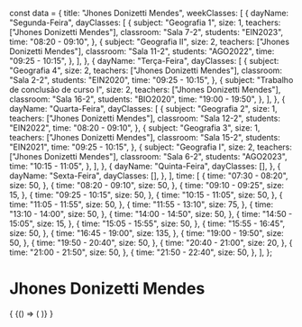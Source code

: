 const data = {
  title: "Jhones Donizetti Mendes",
  weekClasses: [
    {
      dayName: "Segunda-Feira",
      dayClasses: [
        {
          subject: "Geografia 1",
          size: 1,
          teachers: ["Jhones Donizetti Mendes"],
          classroom: "Sala 7-2",
          students: "EIN2023",
          time: "08:20 - 09:10",
        },
        {
          subject: "Geografia II",
          size: 2,
          teachers: ["Jhones Donizetti Mendes"],
          classroom: "Sala 11-2",
          students: "AGO2022",
          time: "09:25 - 10:15",
        },
      ],
    },
    {
      dayName: "Terça-Feira",
      dayClasses: [
        {
          subject: "Geografia 4",
          size: 2,
          teachers: ["Jhones Donizetti Mendes"],
          classroom: "Sala 2-2",
          students: "EIN2020",
          time: "09:25 - 10:15",
        },
        {
          subject: "Trabalho de conclusão de curso I",
          size: 2,
          teachers: ["Jhones Donizetti Mendes"],
          classroom: "Sala 16-2",
          students: "BIO2020",
          time: "19:00 - 19:50",
        },
      ],
    },
    {
      dayName: "Quarta-Feira",
      dayClasses: [
        {
          subject: "Geografia 2",
          size: 1,
          teachers: ["Jhones Donizetti Mendes"],
          classroom: "Sala 12-2",
          students: "EIN2022",
          time: "08:20 - 09:10",
        },
        {
          subject: "Geografia 3",
          size: 1,
          teachers: ["Jhones Donizetti Mendes"],
          classroom: "Sala 15-2",
          students: "EIN2021",
          time: "09:25 - 10:15",
        },
        {
          subject: "Geografia I",
          size: 2,
          teachers: ["Jhones Donizetti Mendes"],
          classroom: "Sala 6-2",
          students: "AGO2023",
          time: "10:15 - 11:05",
        },
      ],
    },
    {
      dayName: "Quinta-Feira",
      dayClasses: [],
    },
    {
      dayName: "Sexta-Feira",
      dayClasses: [],
    },
  ],
  time: [
    {
      time: "07:30 - 08:20",
      size: 50,
    },
    {
      time: "08:20 - 09:10",
      size: 50,
    },
    {
      time: "09:10 - 09:25",
      size: 15,
    },
    {
      time: "09:25 - 10:15",
      size: 50,
    },
    {
      time: "10:15 - 11:05",
      size: 50,
    },
    {
      time: "11:05 - 11:55",
      size: 50,
    },
    {
      time: "11:55 - 13:10",
      size: 75,
    },
    {
      time: "13:10 - 14:00",
      size: 50,
    },
    {
      time: "14:00 - 14:50",
      size: 50,
    },
    {
      time: "14:50 - 15:05",
      size: 15,
    },
    {
      time: "15:05 - 15:55",
      size: 50,
    },
    {
      time: "15:55 - 16:45",
      size: 50,
    },
    {
      time: "16:45 - 19:00",
      size: 135,
    },
    {
      time: "19:00 - 19:50",
      size: 50,
    },
    {
      time: "19:50 - 20:40",
      size: 50,
    },
    {
      time: "20:40 - 21:00",
      size: 20,
    },
    {
      time: "21:00 - 21:50",
      size: 50,
    },
    {
      time: "21:50 - 22:40",
      size: 50,
    },
  ],
};

# Jhones Donizetti Mendes

<div>
  {
    <BrowserOnly>
      {() => (
        <Grid
          title={data.title}
          weekClasses={data.weekClasses}
          time={data.time}
        />
      )}
    </BrowserOnly>
  }
</div>
